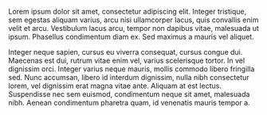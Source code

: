 Lorem ipsum dolor sit amet, consectetur adipiscing elit. Integer tristique, sem egestas aliquam varius, arcu nisi ullamcorper lacus, quis convallis enim velit et arcu. Vestibulum lacus arcu, tempor non dapibus vitae, malesuada ut ipsum. Phasellus condimentum diam ex. Sed maximus a mauris vel aliquet.

Integer neque sapien, cursus eu viverra consequat, cursus congue dui. Maecenas est dui, rutrum vitae enim vel, varius scelerisque tortor. In vel dignissim orci. Integer varius neque mauris, mollis commodo libero fringilla sed. Nunc accumsan, libero id interdum dignissim, nulla nibh consectetur lorem, vel dignissim erat magna vitae ante. Aliquam at est lectus. Suspendisse nec sem euismod, condimentum neque sit amet, malesuada nibh. Aenean condimentum pharetra quam, id venenatis mauris tempor a.

\begin{flushright}
Jesús Vélez Santiago \\
Center for Genomic Sciences \\
2021, 08
\end{flushright}

